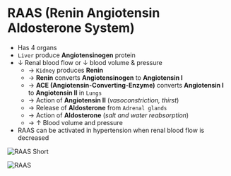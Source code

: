 # RAAS (Renin Angiotensin Aldosterone System)

- Has 4 organs
- `Liver` produce **Angiotensinogen** protein
- ↓ Renal blood flow or ↓ blood volume & pressure
  - → `Kidney` produces **Renin**
  - → **Renin** converts **Angiotensinogen** to **Angiotensin I**
  - → **ACE (Angiotensin-Converting-Enzyme)** converts **Angiotensin I** to **Angiotensin II** in `Lungs`
  - → Action of **Angiotensin II** (_vasoconstriction, thirst_)
  - → Release of **Aldosterone** from `Adrenal glands`
  - → Action of **Aldosterone** (_salt and water reabsorption_)
  - → ↑ Blood volume and pressure
- RAAS can be activated in hypertension when renal blood flow is decreased

![RAAS Short](/pharmacology/cvs/anti-hypertensives/raas/raas-short.jpeg)

![RAAS](/pharmacology/cvs/anti-hypertensives/raas/raas.png)
